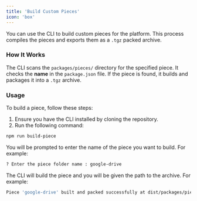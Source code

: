 ```yaml
---
title: 'Build Custom Pieces'
icon: 'box'
---
```


You can use the CLI to build custom pieces for the platform. This process compiles the pieces and exports them as a `.tgz` packed archive.

### How It Works

The CLI scans the `packages/pieces/` directory for the specified piece. It checks the **name** in the `package.json` file. If the piece is found, it builds and packages it into a `.tgz` archive.

### Usage

To build a piece, follow these steps:

1. Ensure you have the CLI installed by cloning the repository.
2. Run the following command:

```bash
npm run build-piece
```

You will be prompted to enter the name of the piece you want to build. For example:

```bash
? Enter the piece folder name : google-drive
```

The CLI will build the piece and you will be given the path to the archive. For example:

```bash
Piece 'google-drive' built and packed successfully at dist/packages/pieces/community/google-drive
```